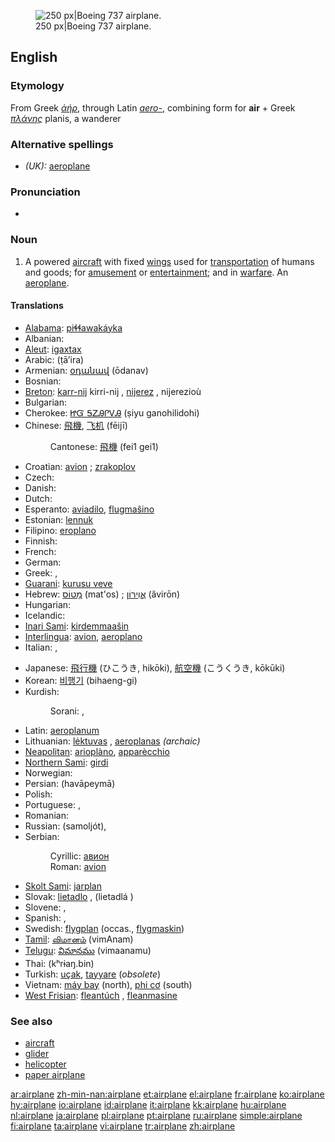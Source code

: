 [[Image:Ryanair.arp.750pix.jpg|thumb|right|250 px|Boeing 737 airplane.]]
==English==

===Etymology===
From Greek ''[[ἀήρ]]'', through Latin ''[[aero-]]'', combining form for '''air''' + Greek ''[[πλάνης]]'' planis, a wanderer

===Alternative spellings===
* ''(UK):'' [[aeroplane]]

===Pronunciation===
* {{audio|en-us-airplane.ogg|Audio (US)}}

===Noun===
{{en-noun}}

# {{US}} A powered [[aircraft]] with fixed [[wing]]s used for [[transportation]] of humans and goods; for [[amusement]] or [[entertainment]]; and in [[warfare]].  An [[aeroplane]].

====Translations====
{{trans-top|powered aircraft}}
* [[Alabama]]: [[piɬɬawakáyka]]
* Albanian: {{t+|sq|aeroplan|xs=Albanian}}
* [[Aleut]]: [[igaxtax]]
* Arabic: {{Arab|[[طائرة]]}} (ṭā’ira) {{f}}
* Armenian: [[օդանավ]] (ōdanav)
* Bosnian: {{t-|bs|avion|m}}
* [[Breton]]: [[karr-nij]] {{m}} kirri-nij {{p}}, [[nijerez]] {{f}}, nijerezioù {{p}}
* Bulgarian: {{t+|bg|самолет|m|tr=samolet|sc=Cyrl}}
* Cherokee: [[ᏥᏳ ᎦᏃᎯᎵᏙᎯ]] (ṣiyu ganohilidohi)
* Chinese: [[飛機]], [[飞机]] (fēijī)
*: Cantonese: [[飛機]] (fei1 gei1)
* Croatian: [[avion]] {{m}}; [[zrakoplov]] {{m}}
* Czech: {{t+|cs|letadlo|n}}
* Danish: {{t+|da|flyvemaskine}}
* Dutch: {{t+|nl|vliegtuig|n}}
* Esperanto: [[aviadilo]], [[flugmaŝino]]
* Estonian: [[lennuk]]
* Filipino: [[eroplano]]
* Finnish: {{t+|fi|lentokone}}
* French: {{t+|fr|avion|m}}
* German: {{t+|de|Flugzeug|n}}
* Greek: {{t+|el|αεροπλάνο|n|tr=aeropláno|sc=Grek}}, {{t+|el|αεροσκάφος|n|tr=aeroskáfos|sc=Grek}}
* [[Guarani]]: [[kurusu veve]]
* Hebrew: [[מטוס|מָטוֹס]] (mat'os) {{m}}; [[אוירון|אֲוִירוֹן]] (ăvirōn) {{m}}
* Hungarian: {{t+|hu|repülőgép}}
* Icelandic: {{t+|is|flugvél|f}}
* [[Inari Sami]]: [[kirdemmaašin]]
* [[Interlingua]]: [[avion]], [[aeroplano]]
* Italian: {{t+|it|aereo|m}}, {{t+|it|aeroplano|m}}
{{trans-mid}}
* Japanese: [[飛行機]] (ひこうき, hikōki), [[航空機]] (こうくうき, kōkūki)
* Korean: [[비행기]] (bihaeng-gi)
* Kurdish:
*: Sorani: {{t|ku|فڕۆکه|tr=fRoka|sc=KUchar}}, {{t|ku|ته‌یاره‌|tr=tayAra|sc=KUchar}}
* Latin: [[aeroplanum]]
* Lithuanian: [[lėktuvas]] {{m}}, [[aeroplanas]] {{m}} ''(archaic)''
* [[Neapolitan]]: [[arioplàno]], [[apparècchio]]
* [[Northern Sami]]: [[girdi]]
* Norwegian: {{t+|no|fly|n}}
* Persian: {{fa-Arab|[[هواپيما|هَواپَيما]]}} (havāpeymā)
* Polish: {{t+|pl|samolot|m}}
* Portuguese: {{t+|pt|avião|m}}, {{t+|pt|aeroplano|m}}
* Romanian: {{t-|ro|avion|n}}
* Russian: {{t+|ru|самолёт|m|sc=Cyrl}} (samoljót), {{t+|ru|аэроплан|m|tr=aeroplán|sc=Cyrl}}
* Serbian:
*: Cyrillic: [[авион]] {{m}}
*: Roman: [[avion]] {{m}}
* [[Skolt Sami]]: [[jarplan]]
* Slovak: [[lietadlo]] {{n}}, (lietadlá {{p}})
* Slovene: {{t+|sl|letalo|n}}, {{t-|sl|avion|m}}
* Spanish: {{t+|es|avión|m}}, {{t+|es|aeroplano|m}}
* Swedish: [[flygplan]] (occas., [[flygmaskin]])
* [[Tamil]]: [[விமானம்]] (vimAnam)
* [[Telugu]]: [[విమానము]] (vimaanamu)
* Thai: {{Thai|[[เครื่องบิน]]}} (kʰrɨaŋ.bin)
* Turkish: [[uçak]], [[tayyare]] (''obsolete'')
* Vietnam: [[máy bay]] (north), [[phi cơ]] (south)
* [[West Frisian]]: [[fleantúch]] {{n}}, [[fleanmasine]]
{{trans-bottom}}

===See also===
* [[aircraft]]
* [[glider]]
* [[helicopter]]
* [[paper airplane]]

[[ar:airplane]]
[[zh-min-nan:airplane]]
[[et:airplane]]
[[el:airplane]]
[[fr:airplane]]
[[ko:airplane]]
[[hy:airplane]]
[[io:airplane]]
[[id:airplane]]
[[it:airplane]]
[[kk:airplane]]
[[hu:airplane]]
[[nl:airplane]]
[[ja:airplane]]
[[pl:airplane]]
[[pt:airplane]]
[[ru:airplane]]
[[simple:airplane]]
[[fi:airplane]]
[[ta:airplane]]
[[vi:airplane]]
[[tr:airplane]]
[[zh:airplane]]